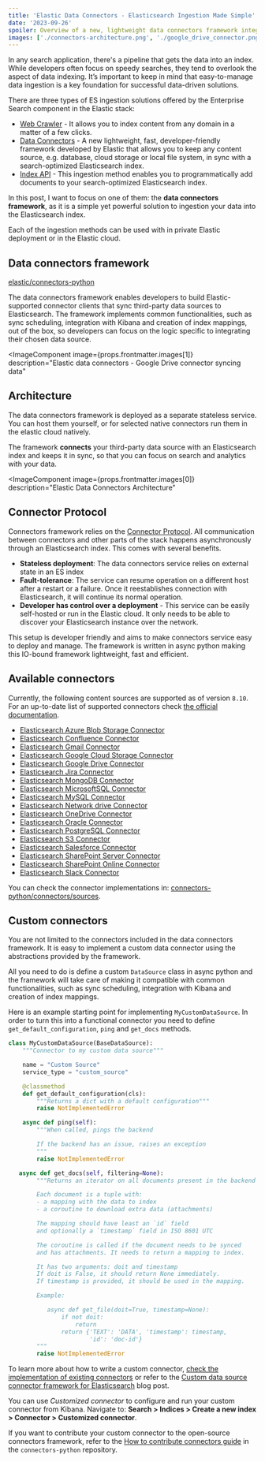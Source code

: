 ```yaml
---
title: 'Elastic Data Connectors - Elasticsearch Ingestion Made Simple'
date: '2023-09-26'
spoiler: Overview of a new, lightweight data connectors framework integrated with the Elastic stack that can ingest data from any source into the Elasticsearch index.
images: ['./connectors-architecture.png', './google_drive_connector.png']
---
```


In any search application, there's a pipeline that gets the data into an index. While developers often focus on speedy searches, they tend to overlook the aspect of data indexing. It’s important to keep in mind that easy-to-manage data ingestion is a key foundation for successful data-driven solutions.

There are three types of ES ingestion solutions offered by the Enterprise Search component in the Elastic stack:

- [Web Crawler](https://www.elastic.co/guide/en/enterprise-search/current/crawler.html) - It allows you to index content from any domain in a matter of a few clicks.
- [Data Connectors](https://www.elastic.co/guide/en/enterprise-search/current/connectors.html) - A new lightweight, fast, developer-friendly framework developed by Elastic that allows you to keep any content source, e.g. database, cloud storage or local file system, in sync with a search-optimized Elasticsearch index.
- [Index API](https://www.elastic.co/guide/en/enterprise-search/current/ingestion-apis.html) - This ingestion method enables you to programmatically add documents to your search-optimized Elasticsearch index.

In this post, I want to focus on one of them: the **data connectors framework**, as it is a simple yet powerful solution to ingestion your data into the Elasticsearch index.

Each of the ingestion methods can be used with in private Elastic deployment or in the Elastic cloud.

## Data connectors framework

[elastic/connectors-python](https://github.com/elastic/connectors-python)

The data connectors framework enables developers to build Elastic-supported connector clients that sync third-party data sources to Elasticsearch. The framework implements common functionalities, such as sync scheduling, integration with Kibana and creation of index mappings, out of the box, so developers can focus on the logic specific to integrating their chosen data source.

<ImageComponent
  image={props.frontmatter.images[1]}
  description="Elastic data connectors - Google Drive connector syncing data"
></ImageComponent>

## Architecture

The data connectors framework is deployed as a separate stateless service. You can host them yourself, or for selected native connectors run them in the elastic cloud natively.

The framework **connects** your third-party data source with an Elasticsearch index and keeps it in sync, so that you can focus on search and analytics with your data.

<ImageComponent
  image={props.frontmatter.images[0]}
  description="Elastic Data Connectors Architecture"
></ImageComponent>

## Connector Protocol

Connectors framework relies on the [Connector Protocol](https://github.com/elastic/connectors-python/blob/main/docs/CONNECTOR_PROTOCOL.md). All communication between connectors and other parts of the stack happens asynchronously through an Elasticsearch index. This comes with several benefits.

- **Stateless deployment**: The data connectors service relies on external state in an ES index
- **Fault-tolerance**: The service can resume operation on a different host after a restart or a failure. Once it reestablishes connection with Elasticsearch, it will continue its normal operation.
- **Developer has control over a deployment** - This service can be easily self-hosted or run in the Elastic cloud. It only needs to be able to discover your Elasticsearch instance over the network.

This setup is developer friendly and aims to make connectors service easy to deploy and manage. The framework is written in async python making this IO-bound framework lightweight, fast and efficient.

## Available connectors

Currently, the following content sources are supported as of version `8.10`. For an up-to-date list of supported connectors check [the official documentation](https://www.elastic.co/guide/en/enterprise-search/current/connectors.html).

- [Elasticsearch Azure Blob Storage Connector](https://www.elastic.co/guide/en/enterprise-search/current/connectors-azure-blob.html)
- [Elasticsearch Confluence Connector](https://www.elastic.co/guide/en/enterprise-search/current/connectors-confluence.html)
- [Elasticsearch Gmail Connector](https://www.elastic.co/guide/en/enterprise-search/current/connectors-gmail.html)
- [Elasticsearch Google Cloud Storage Connector](https://www.elastic.co/guide/en/enterprise-search/current/connectors-google-cloud.html)
- [Elasticsearch Google Drive Connector](https://www.elastic.co/guide/en/enterprise-search/current/connectors-google-drive.html)
- [Elasticsearch Jira Connector](https://www.elastic.co/guide/en/enterprise-search/current/connectors-jira.html)
- [Elasticsearch MongoDB Connector](https://www.elastic.co/guide/en/enterprise-search/current/connectors-mongodb.html)
- [Elasticsearch MicrosoftSQL Connector](https://www.elastic.co/guide/en/enterprise-search/current/connectors-ms-sql.html)
- [Elasticsearch MySQL Connector](https://www.elastic.co/guide/en/enterprise-search/current/connectors-mysql.html)
- [Elasticsearch Network drive Connector](https://www.elastic.co/guide/en/enterprise-search/current/connectors-network-drive.html)
- [Elasticsearch OneDrive Connector](https://www.elastic.co/guide/en/enterprise-search/current/connectors-onedrive.html)
- [Elasticsearch Oracle Connector](https://www.elastic.co/guide/en/enterprise-search/current/connectors-oracle.html)
- [Elasticsearch PostgreSQL Connector](https://www.elastic.co/guide/en/enterprise-search/current/connectors-postgresql.html)
- [Elasticsearch S3 Connector](https://www.elastic.co/guide/en/enterprise-search/current/connectors-s3.html)
- [Elasticsearch Salesforce Connector](https://www.elastic.co/guide/en/enterprise-search/current/connectors-salesforce.html)
- [Elasticsearch SharePoint Server Connector](https://www.elastic.co/guide/en/enterprise-search/current/connectors-sharepoint.html)
- [Elasticsearch SharePoint Online Connector](https://www.elastic.co/guide/en/enterprise-search/current/connectors-sharepoint-online.html)
- [Elasticsearch Slack Connector](https://www.elastic.co/guide/en/enterprise-search/current/connectors-slack.html)

You can check the connector implementations in: [connectors-python/connectors/sources](https://github.com/elastic/connectors-python/tree/main/connectors/sources).

## Custom connectors

You are not limited to the connectors included in the data connectors framework. It is easy to implement a custom data connector using the abstractions provided by the framework.

All you need to do is define a custom `DataSource` class in async python and the framework will take care of making it compatible with common functionalities, such as sync scheduling, integration with Kibana and creation of index mappings.

Here is an example starting point for implementing `MyCustomDataSource`. In order to turn this into a functional connector you need to define `get_default_configuration`, `ping` and `get_docs` methods.

```python
class MyCustomDataSource(BaseDataSource):
    """Connector to my custom data source"""

    name = "Custom Source"
    service_type = "custom_source"

    @classmethod
    def get_default_configuration(cls):
        """Returns a dict with a default configuration"""
        raise NotImplementedError

    async def ping(self):
        """When called, pings the backend

        If the backend has an issue, raises an exception
        """
        raise NotImplementedError

   async def get_docs(self, filtering=None):
        """Returns an iterator on all documents present in the backend

        Each document is a tuple with:
        - a mapping with the data to index
        - a coroutine to download extra data (attachments)

        The mapping should have least an `id` field
        and optionally a `timestamp` field in ISO 8601 UTC

        The coroutine is called if the document needs to be synced
        and has attachments. It needs to return a mapping to index.

        It has two arguments: doit and timestamp
        If doit is False, it should return None immediately.
        If timestamp is provided, it should be used in the mapping.

        Example:

           async def get_file(doit=True, timestamp=None):
               if not doit:
                   return
               return {'TEXT': 'DATA', 'timestamp': timestamp,
                       'id': 'doc-id'}
        """
        raise NotImplementedError
```

To learn more about how to write a custom connector, [check the implementation of existing connectors](https://github.com/elastic/connectors-python/tree/main/connectors/sources) or refer to the [Custom data source connector framework for Elasticsearch](fsd) blog post.

You can use _Customized connector_ to configure and run your custom connector from Kibana. Navigate to: **Search > Indices > Create a new index > Connector > Customized connector**.

If you want to contribute your custom connector to the open-source connectors framework, refer to the [How to contribute connectors guide](https://github.com/elastic/connectors-python/blob/main/docs/CONTRIBUTING.md) in the `connectors-python` repository.
